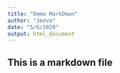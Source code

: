 ```yaml
---
title: "Demo MarkDown"
author: "Jeeva"
date: "5/6/2020"
output: html_document
---
```


## This is a markdown file